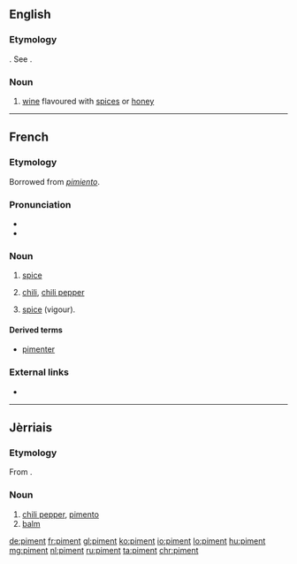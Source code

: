 ==English==

===Etymology===
{{etyl|fr|en}}. See {{term|pimento|lang=en}}.

===Noun===
{{en-noun}}

# {{context|obsolete|lang=en}} [[wine]] flavoured with [[spice]]s or [[honey]]

{{Webster 1913}}

----

==French==

===Etymology===
Borrowed from {{etyl|es|fr}} ''[[pimiento]]''.

===Pronunciation===
* {{IPA|/pi.mɑ̃/|lang=fr}}
* {{audio|Fr-piment.ogg|Audio|lang=fr}}

===Noun===
{{fr-noun|m}}

# {{context|cooking|lang=fr}} [[spice]]
# [[chili]], [[chili pepper]]
# {{context|figuratively|lang=fr}} [[spice]] (vigour).

====Derived terms====
* [[pimenter]]

===External links===
* {{R:TLFi}}

----

==Jèrriais==

===Etymology===
From {{etyl|fr|roa-jer}} {{term|piment|lang=fr}}.

===Noun===
{{roa-jer-noun|m}}

# [[chili pepper]], [[pimento]]
# [[balm]]

[[de:piment]]
[[fr:piment]]
[[gl:piment]]
[[ko:piment]]
[[io:piment]]
[[lo:piment]]
[[hu:piment]]
[[mg:piment]]
[[nl:piment]]
[[ru:piment]]
[[ta:piment]]
[[chr:piment]]